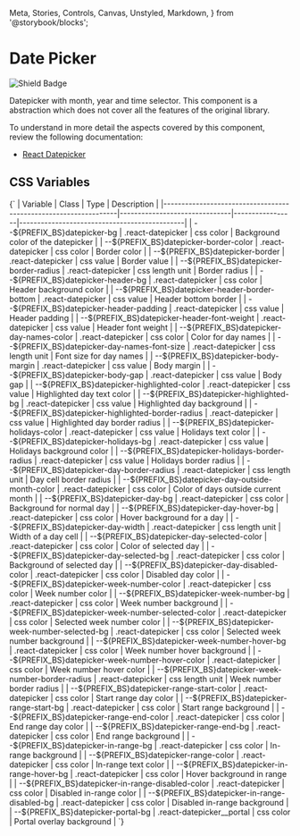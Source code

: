   Meta,
  Stories,
  Controls,
  Canvas,
  Unstyled,
  Markdown,
} from '@storybook/blocks';


<Meta of={DDatePickerStories} />

# Date Picker

![Shield Badge](https://img.shields.io/badge/Abstraction%20Component-4848b7)

Datepicker with month, year and time selector. This component is a abstraction which does
not cover all the features of the original library.

To understand in more detail the aspects covered by this component, review the following documentation:

+ [React Datepicker](https://reactdatepicker.com/)

## CSS Variables

<Markdown>
  {`
| Variable                                                        | Class                         | Type            | Description                                  |
|-----------------------------------------------------------------|-------------------------------|-----------------|----------------------------------------------|
| --${PREFIX_BS}datepicker-bg                                     | .react-datepicker             | css color       | Background color of the datepicker           |
| --${PREFIX_BS}datepicker-border-color                           | .react-datepicker             | css color       | Border color                                 |
| --${PREFIX_BS}datepicker-border                                 | .react-datepicker             | css value       | Border value                                 |
| --${PREFIX_BS}datepicker-border-radius                          | .react-datepicker             | css length unit | Border radius                                |
| --${PREFIX_BS}datepicker-header-bg                              | .react-datepicker             | css color       | Header background color                      |
| --${PREFIX_BS}datepicker-header-border-bottom                   | .react-datepicker             | css value       | Header bottom border                         |
| --${PREFIX_BS}datepicker-header-padding                         | .react-datepicker             | css value       | Header padding                               |
| --${PREFIX_BS}datepicker-header-font-weight                     | .react-datepicker             | css value       | Header font weight                           |
| --${PREFIX_BS}datepicker-day-names-color                        | .react-datepicker             | css color       | Color for day names                          |
| --${PREFIX_BS}datepicker-day-names-font-size                    | .react-datepicker             | css length unit | Font size for day names                      |
| --${PREFIX_BS}datepicker-body-margin                            | .react-datepicker             | css value       | Body margin                                  |
| --${PREFIX_BS}datepicker-body-gap                               | .react-datepicker             | css value       | Body gap                                     |
| --${PREFIX_BS}datepicker-highlighted-color                      | .react-datepicker             | css value       | Highlighted day text color                   |
| --${PREFIX_BS}datepicker-highlighted-bg                         | .react-datepicker             | css value       | Highlighted day background                   |
| --${PREFIX_BS}datepicker-highlighted-border-radius              | .react-datepicker             | css value       | Highlighted day border radius                |
| --${PREFIX_BS}datepicker-holidays-color                         | .react-datepicker             | css value       | Holidays text color                          |
| --${PREFIX_BS}datepicker-holidays-bg                            | .react-datepicker             | css value       | Holidays background color                    |
| --${PREFIX_BS}datepicker-holidays-border-radius                 | .react-datepicker             | css value       | Holidays border radius                       |
| --${PREFIX_BS}datepicker-day-border-radius                      | .react-datepicker             | css length unit | Day cell border radius                       |
| --${PREFIX_BS}datepicker-day-outside-month-color                | .react-datepicker             | css color       | Color of days outside current month          |
| --${PREFIX_BS}datepicker-day-bg                                 | .react-datepicker             | css color       | Background for normal day                    |
| --${PREFIX_BS}datepicker-day-hover-bg                           | .react-datepicker             | css color       | Hover background for a day                   |
| --${PREFIX_BS}datepicker-day-width                              | .react-datepicker             | css length unit | Width of a day cell                          |
| --${PREFIX_BS}datepicker-day-selected-color                     | .react-datepicker             | css color       | Color of selected day                        |
| --${PREFIX_BS}datepicker-day-selected-bg                        | .react-datepicker             | css color       | Background of selected day                   |
| --${PREFIX_BS}datepicker-day-disabled-color                     | .react-datepicker             | css color       | Disabled day color                           |
| --${PREFIX_BS}datepicker-week-number-color                      | .react-datepicker             | css color       | Week number color                            |
| --${PREFIX_BS}datepicker-week-number-bg                         | .react-datepicker             | css color       | Week number background                       |
| --${PREFIX_BS}datepicker-week-number-selected-color             | .react-datepicker             | css color       | Selected week number color                   |
| --${PREFIX_BS}datepicker-week-number-selected-bg                | .react-datepicker             | css color       | Selected week number background              |
| --${PREFIX_BS}datepicker-week-number-hover-bg                   | .react-datepicker             | css color       | Week number hover background                 |
| --${PREFIX_BS}datepicker-week-number-hover-color                | .react-datepicker             | css color       | Week number hover color                      |
| --${PREFIX_BS}datepicker-week-number-border-radius              | .react-datepicker             | css length unit | Week number border radius                    |
| --${PREFIX_BS}datepicker-range-start-color                      | .react-datepicker             | css color       | Start range day color                        |
| --${PREFIX_BS}datepicker-range-start-bg                         | .react-datepicker             | css color       | Start range background                       |
| --${PREFIX_BS}datepicker-range-end-color                        | .react-datepicker             | css color       | End range day color                          |
| --${PREFIX_BS}datepicker-range-end-bg                           | .react-datepicker             | css color       | End range background                         |
| --${PREFIX_BS}datepicker-in-range-bg                            | .react-datepicker             | css color       | In-range background                          |
| --${PREFIX_BS}datepicker-range-color                            | .react-datepicker             | css color       | In-range text color                          |
| --${PREFIX_BS}datepicker-in-range-hover-bg                      | .react-datepicker             | css color       | Hover background in range                    |
| --${PREFIX_BS}datepicker-in-range-disabled-color                | .react-datepicker             | css color       | Disabled in-range color                      |
| --${PREFIX_BS}datepicker-in-range-disabled-bg                   | .react-datepicker             | css color       | Disabled in-range background                 |
| --${PREFIX_BS}datepicker-portal-bg                              | .react-datepicker__portal     | css color       | Portal overlay background                    |
  `}
</Markdown>

<Canvas of={DDatePickerStories.Default} />
<Controls of={DDatePickerStories.Default} />
<Stories />
